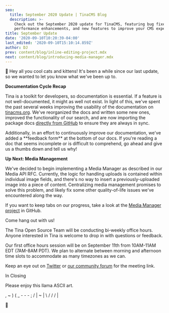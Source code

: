 ```yaml
---
seo:
  title: September 2020 Update | TinaCMS Blog
  description: >-
    Check out the September 2020 update for TinaCMS, featuring bug fixes,
    performance enhancements, and new features to improve your CMS experience.
title: September Update
date: '2020-09-10T10:20:39-04:00'
last_edited: '2020-09-10T15:10:14.859Z'
author: DJ
prev: content/blog/inline-editing-project.mdx
next: content/blog/introducing-media-manager.mdx
---
```


👋 Hey all you cool cats and kittens! It's been a while since our last update, so we wanted to let you know what we've been up to.

**Documentation Cycle Recap**

Tina is a toolkit for developers, so documentation is essential. If a feature is not well-documented, it might as well not exist. In light of this, we've spent the past several weeks improving the usability of the documentation on [tinacms.org](https://tinacms.org). We've reorganized the docs and written some new ones, improved the functionality of our search, and are now importing the package docs [directly from GitHub](https://github.com/tinacms/tinacms/tree/master/packages) to ensure they are always in sync.

Additionally, in an effort to continuously improve our documentation, we've added a \*\*feedback form\*\* at the bottom of our docs. If you're reading a doc that seems incomplete or is difficult to comprehend, go ahead and give us a thumbs down and tell us why!

**Up Next: Media Management**

We've decided to begin implementing a Media Manager as described in our Media API RFC. Currently, the logic for handling uploads is contained within individual image fields, and there's no way to insert a previously-uploaded image into a piece of content. Centralizing media management promises to solve this problem, and likely fix some other quality-of-life issues we've encountered along the way.

If you want to keep tabs on our progress, take a look at the [Media Manager project](https://github.com/tinacms/tinacms/projects/8) in GitHub.

Come hang out with us!

The Tina Open Source Team will be conducting bi-weekly office hours. Anyone interested in Tina is welcome to drop in with questions or feedback.

Our first office hours session will be on September 11th from 10AM-11AM EDT (7AM-8AM PDT). We plan to alternate between morning and afternoon time slots to accommodate as many timezones as we can.

Keep an eye out on [Twitter](https://twitter.com/tinacms) or [our community forum](https://community.tinacms.org/) for the meeting link.

In Closing

Please enjoy this llama ASCII art.

,
\~ )
( \_ - - - ;
/ | \~ | \\
/  /    /  |

🦙

